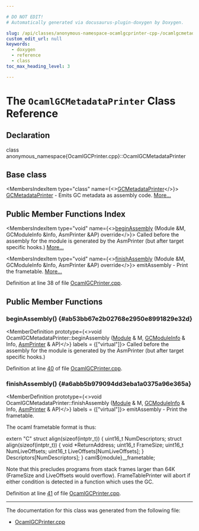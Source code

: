 ```yaml
---

# DO NOT EDIT!
# Automatically generated via docusaurus-plugin-doxygen by Doxygen.

slug: /api/classes/anonymous-namespace-ocamlgcprinter-cpp-/ocamlgcmetadataprinter
custom_edit_url: null
keywords:
  - doxygen
  - reference
  - class
toc_max_heading_level: 3

---
```





# The `OcamlGCMetadataPrinter` Class Reference

<DoxygenPage pluginConfig={pluginConfig}>



## Declaration

<CodeBlock>class anonymous_namespace{OcamlGCPrinter.cpp}::OcamlGCMetadataPrinter</CodeBlock>

## Base class

<MembersIndex>

<MembersIndexItem
  type="class"
  name={<><a href="/docs/api/classes/llvm/gcmetadataprinter">GCMetadataPrinter</a></>}>
<a href="/docs/api/classes/llvm/gcmetadataprinter">GCMetadataPrinter</a> - Emits GC metadata as assembly code. <a href="/docs/api/classes/llvm/gcmetadataprinter/#details">More...</a>
</MembersIndexItem>

</MembersIndex>

## Public Member Functions Index

<MembersIndex>

<MembersIndexItem
  type="void"
  name={<><a href="#ab53bb67e2b02768e2950e8991829e32d">beginAssembly</a> (Module &amp;M, GCModuleInfo &amp;Info, AsmPrinter &amp;AP) override</>}>
Called before the assembly for the module is generated by the AsmPrinter (but after target specific hooks.) <a href="#ab53bb67e2b02768e2950e8991829e32d">More...</a>
</MembersIndexItem>

<MembersIndexItem
  type="void"
  name={<><a href="#a6abb5b979094dd3eba1a0375a96e365a">finishAssembly</a> (Module &amp;M, GCModuleInfo &amp;Info, AsmPrinter &amp;AP) override</>}>
emitAssembly - Print the frametable. <a href="#a6abb5b979094dd3eba1a0375a96e365a">More...</a>
</MembersIndexItem>

</MembersIndex>


Definition at line 38 of file <a href="/docs/api/files/lib/lib/codegen/lib/codegen/asmprinter/ocamlgcprinter-cpp">OcamlGCPrinter.cpp</a>.

<SectionDefinition>

## Public Member Functions

### beginAssembly() {#ab53bb67e2b02768e2950e8991829e32d}

<MemberDefinition
  prototype={<>void OcamlGCMetadataPrinter::beginAssembly (<a href="/docs/api/classes/llvm/module">Module</a> &amp; M, <a href="/docs/api/classes/llvm/gcmoduleinfo">GCModuleInfo</a> &amp; Info, <a href="/docs/api/classes/llvm/asmprinter">AsmPrinter</a> &amp; AP)</>}
  labels = {["virtual"]}>
Called before the assembly for the module is generated by the AsmPrinter (but after target specific hooks.)

Definition at line <a href="/docs/api/files/lib/lib/codegen/lib/codegen/asmprinter/ocamlgcprinter-cpp/#l00040">40</a> of file <a href="/docs/api/files/lib/lib/codegen/lib/codegen/asmprinter/ocamlgcprinter-cpp">OcamlGCPrinter.cpp</a>.
</MemberDefinition>

### finishAssembly() {#a6abb5b979094dd3eba1a0375a96e365a}

<MemberDefinition
  prototype={<>void OcamlGCMetadataPrinter::finishAssembly (<a href="/docs/api/classes/llvm/module">Module</a> &amp; M, <a href="/docs/api/classes/llvm/gcmoduleinfo">GCModuleInfo</a> &amp; Info, <a href="/docs/api/classes/llvm/asmprinter">AsmPrinter</a> &amp; AP)</>}
  labels = {["virtual"]}>
emitAssembly - Print the frametable.

The ocaml frametable format is thus:

extern &quot;C&quot; struct align(sizeof(intptr&#95;t)) &#123; uint16&#95;t NumDescriptors; struct align(sizeof(intptr&#95;t)) &#123; void &#42;ReturnAddress; uint16&#95;t FrameSize; uint16&#95;t NumLiveOffsets; uint16&#95;t LiveOffsets&#91;NumLiveOffsets&#93;; &#125; Descriptors&#91;NumDescriptors&#93;; &#125; caml$&#123;module&#125;&#95;&#95;frametable;

Note that this precludes programs from stack frames larger than 64K (FrameSize and LiveOffsets would overflow). FrameTablePrinter will abort if either condition is detected in a function which uses the GC.

Definition at line <a href="/docs/api/files/lib/lib/codegen/lib/codegen/asmprinter/ocamlgcprinter-cpp/#l00041">41</a> of file <a href="/docs/api/files/lib/lib/codegen/lib/codegen/asmprinter/ocamlgcprinter-cpp">OcamlGCPrinter.cpp</a>.
</MemberDefinition>

</SectionDefinition>

<hr/>

The documentation for this class was generated from the following file:

<ul>
<li><a href="/docs/api/files/lib/lib/codegen/lib/codegen/asmprinter/ocamlgcprinter-cpp">OcamlGCPrinter.cpp</a></li>
</ul>

</DoxygenPage>
